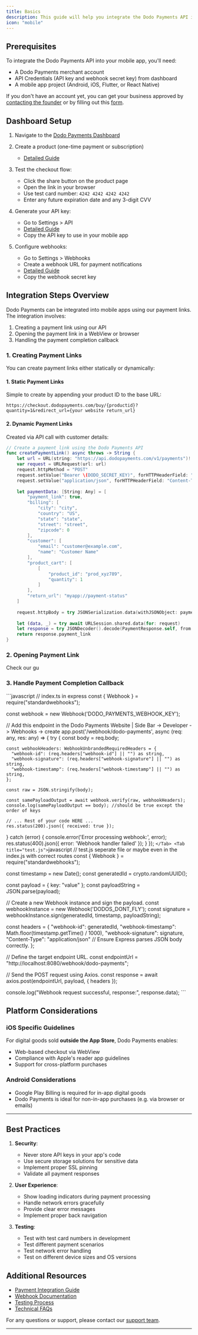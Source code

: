 ```yaml
---
title: Basics
description: This guide will help you integrate the Dodo Payments API into your mobile applications.
icon: "mobile"
---
```


## Prerequisites

To integrate the Dodo Payments API into your mobile app, you'll need:
- A Dodo Payments merchant account
- API Credentials (API key and webhook secret key) from dashboard
- A mobile app project (Android, iOS, Flutter, or React Native)

If you don't have an account yet, you can get your business approved by [contacting the founder](https://demo.dodopayments.com/) or by filling out this [form](https://dodopayments.com/early-access).

## Dashboard Setup

1. Navigate to the [Dodo Payments Dashboard](https://app.dodopayments.com/)

2. Create a product (one-time payment or subscription)
    - [Detailed Guide](/guides/one-time-product)
    
3. Test the checkout flow:
   - Click the share button on the product page
   - Open the link in your browser
   - Use test card number: `4242 4242 4242 4242`
   - Enter any future expiration date and any 3-digit CVV

4. Generate your API key:
   - Go to Settings > API
   - [Detailed Guide](/api-reference/introduction#api-key-generation)
   - Copy the API key to use in your mobile app

5. Configure webhooks:
   - Go to Settings > Webhooks
   - Create a webhook URL for payment notifications
   - [Detailed Guide](/guides/webhook-setup)
   - Copy the webhook secret key

## Integration Steps Overview
Dodo Payments can be integrated into mobile apps using our payment links. The integration involves:
1. Creating a payment link using our API
2. Opening the payment link in a WebView or browser
3. Handling the payment completion callback


###  1. Creating Payment Links

You can create payment links either statically or dynamically:

#### 1. Static Payment Links
Simple to create by appending your product ID to the base URL:
```
https://checkout.dodopayments.com/buy/{productid}?quantity=1&redirect_url={your website return_url}
```

#### 2. Dynamic Payment Links
Created via API call with customer details:

```swift
// Create a payment link using the Dodo Payments API
func createPaymentLink() async throws -> String {
    let url = URL(string: "https://api.dodopayments.com/v1/payments")!
    var request = URLRequest(url: url)
    request.httpMethod = "POST"
    request.setValue("Bearer \(DODO_SECRET_KEY)", forHTTPHeaderField: "Authorization")
    request.setValue("application/json", forHTTPHeaderField: "Content-Type")
    
    let paymentData: [String: Any] = [
        "payment_link": true,
        "billing": [
            "city": "city",
            "country": "US",
            "state": "state",
            "street": "street",
            "zipcode": 0
        ],
        "customer": [
            "email": "customer@example.com",
            "name": "Customer Name"
        ],
        "product_cart": [
            [
                "product_id": "prod_xyz789",
                "quantity": 1
            ]
        ],
        "return_url": "myapp://payment-status"
    ]
    
    request.httpBody = try JSONSerialization.data(withJSONObject: paymentData)
    
    let (data, _) = try await URLSession.shared.data(for: request)
    let response = try JSONDecoder().decode(PaymentResponse.self, from: data)
    return response.payment_link
}
```

###  2. Opening Payment Link

Check our gu


###  3. Handle Payment Completion Callback

<Tabs>  
<Tab title="index.ts">
    ```javascript
   // index.ts in express 
const { Webhook } = require("standardwebhooks");

const webhook = new Webhook('DODO_PAYMENTS_WEBHOOK_KEY');


// Add this endpoint in the Dodo Payments Website | Side Bar -> Developer -> Webhooks -> create
app.post('/webhook/dodo-payments', async (req: any, res: any) => {
  try {
    const body = req.body;

    const webhookHeaders: WebhookUnbrandedRequiredHeaders = {
      "webhook-id": (req.headers["webhook-id"] || "") as string,
      "webhook-signature": (req.headers["webhook-signature"] || "") as string,
      "webhook-timestamp": (req.headers["webhook-timestamp"] || "") as string,
    };

    const raw = JSON.stringify(body);

    const samePayloadOutput = await webhook.verify(raw, webhookHeaders);
    console.log(samePayloadOutput == body); //should be true except the order of keys
    
    // ... Rest of your code HERE ...
    res.status(200).json({ received: true });
  } catch (error) {
    console.error('Error processing webhook:', error);
    res.status(400).json({ error: 'Webhook handler failed' });
  }
});
    ```
  </Tab>
  <Tab title="test.js">
    ```javascript
   // test.js seperate file or maybe even in the index.js with correct routes
const { Webhook } = require("standardwebhooks");

const timestamp = new Date();
const generatedId = crypto.randomUUID();

const payload = { key: "value" };
const payloadString = JSON.parse(payload);

// Create a new Webhook instance and sign the payload.
const webhookInstance = new Webhook('DODOS_DONT_FLY');
const signature = webhookInstance.sign(generatedId, timestamp, payloadString);

const headers = {
    "webhook-id": generatedId,
    "webhook-timestamp": Math.floor(timestamp.getTime() / 1000),
    "webhook-signature": signature,
    "Content-Type": "application/json" // Ensure Express parses JSON body correctly.
};

// Define the target endpoint URL.
const endpointUrl = "http://localhost:8080/webhook/dodo-payments";

// Send the POST request using Axios.
const response = await axios.post(endpointUrl, payload, { headers });

console.log("Webhook request successful, response:", response.data);
    ```
  </Tab>
</Tabs>




## Platform Considerations

### iOS Specific Guidelines
For digital goods sold **outside the App Store**, Dodo Payments enables:
- Web-based checkout via WebView
- Compliance with Apple's reader app guidelines
- Support for cross-platform purchases


### Android Considerations
- Google Play Billing is required for in-app digital goods
- Dodo Payments is ideal for non-in-app purchases (e.g. via browser or emails)

---

## Best Practices

1. **Security**:
   - Never store API keys in your app's code
   - Use secure storage solutions for sensitive data
   - Implement proper SSL pinning
   - Validate all payment responses

2. **User Experience**:
   - Show loading indicators during payment processing
   - Handle network errors gracefully
   - Provide clear error messages
   - Implement proper back navigation

3. **Testing**:
   - Test with test card numbers in development
   - Test different payment scenarios
   - Test network error handling
   - Test on different device sizes and OS versions

## Additional Resources

- [Payment Integration Guide](/developer-resources/integration-guide)
- [Webhook Documentation](/developer-resources/webhooks/intents/webhook-events-guide)
- [Testing Process](/miscellaneous/testing-process)
- [Technical FAQs](/api-reference/technical-faqs)

For any questions or support, please contact our [support team](mailto:support@dodopayments.com). 

---

